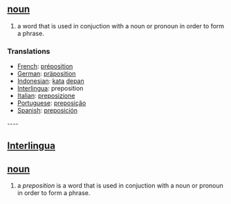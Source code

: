 == [[noun]] ==
# a word that is used in conjuction with a noun or pronoun in order to form a phrase.

=== Translations === 
*[[French]]: [[préposition]] 
*[[German]]: [[präposition]] 
*[[Indonesian]]: [[kata]] [[depan]]
*[[Interlingua]]: preposition 
*[[Italian]]: [[preposizione]] 
*[[Portuguese]]: [[preposição]] 
*[[Spanish]]: [[preposición]]

---- 

== [[Interlingua]] ==
== [[noun]] ==
# a ''preposition'' is a word that is used in conjuction with a noun or pronoun in order to form a phrase.